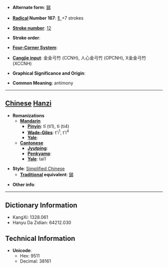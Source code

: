 * '''Alternate form''': [[銻]]

* '''[[Wiktionary:Chinese radical index| Radical]] Number 167''': [[Wiktionary:Chinese radical index 钅|钅]]+7 strokes

* '''[[Wiktionary:Chinese total strokes index|Stroke number]]''': [[Wiktionary:Chinese total strokes index 12|12]]

* '''Stroke order''': 

* '''[[Wiktionary:Chinese four corner index|Four-Corner System]]''': 

* '''[[Wiktionary:Chinese Cangjie index|Cangjie input]]''': 金金弓竹 (CCNH), 人心金弓竹 (OPCNH), X金金弓竹 (XCCNH)

* '''Graphical Significance and Origin''': 

* '''Common Meaning''': antimony

----

== [[Chinese]] [[Hanzi]] ==

* '''Romanizations'''
** '''[[Mandarin]]'''
*** '''[[Pinyin]]''': tī (ti1), tì (ti4)
*** '''[[Wade-Giles]]''': t'i<sup>1</sup>, t'i<sup>4</sup>
*** '''[[Yale]]''': 
** '''[[Cantonese]]'''
*** '''[[Jyutping]]''':
*** '''[[Penkyamp]]''': 
*** '''[[Yale]]''': tai1

* '''Style''': [[Simplified Chinese]] 
** '''[[Traditional Chinese|Traditional]] equivalent''': [[銻]]

* '''Other info''': 

----

== Dictionary Information ==

* KangXi: 1328.061
* Hanyu Da Zidian: 64212.030

== Technical Information ==

* '''Unicode''':
** Hex: 9511
** Decimal: 38161
